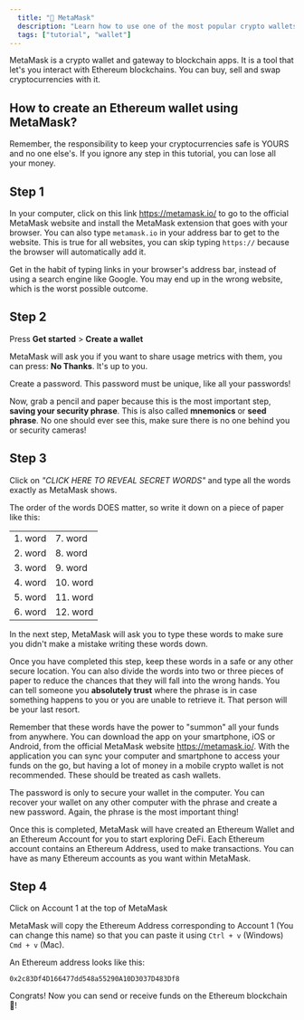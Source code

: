 ```yaml
---
  title: "🦊 MetaMask"
  description: "Learn how to use one of the most popular crypto wallets."
  tags: ["tutorial", "wallet"]
---
```


MetaMask is a crypto wallet and gateway to blockchain apps. It is a tool that let's you interact with Ethereum blockchains. You can buy, sell and swap cryptocurrencies with it.

## How to create an Ethereum wallet using MetaMask?

<Callout>
  Remember, the responsibility to keep your cryptocurrencies safe is YOURS and
  no one else's. If you ignore any step in this tutorial, you can lose all your
  money.
</Callout>

## Step 1

In your computer, click on this link https://metamask.io/ to go to the official MetaMask website and install the MetaMask extension that goes with your browser. You can also type `metamask.io` in
your address bar to get to the website. This is true for all websites, you can skip
typing `https://` because the browser will automatically add it.

<Callout>
  Get in the habit of typing links in your browser's address bar, instead of
  using a search engine like Google. You may end up in the wrong website, which
  is the worst possible outcome.
</Callout>

## Step 2

Press **Get started** > **Create a wallet**

<Photo
  src="/img/new-to-metamask-865x484.png"
  alt="Start MetaMask setup"
  w={865}
  h={484}
/>

MetaMask will ask you if you want to share usage metrics with them, you can press: **No Thanks**. It's up to you.

Create a password. This password must be unique, like all your passwords!

Now, grab a pencil and paper because this is the most important step, **saving your security phrase**. This is also called **mnemonics** or **seed phrase**. No one should ever see this, make sure there is no one behind you or security cameras!

## Step 3

Click on _"CLICK HERE TO REVEAL SECRET WORDS"_ and type all the words exactly as MetaMask shows.

<Photo
  src="/img/secret-words-774x556.png"
  alt="Screen to reveal and write down secret words"
  w={774}
  h={556}
/>

The order of the words DOES matter, so write it down on a piece of paper like this:

|         |          |
| ------- | -------- |
| 1. word | 7. word  |
| 2. word | 8. word  |
| 3. word | 9. word  |
| 4. word | 10. word |
| 5. word | 11. word |
| 6. word | 12. word |

In the next step, MetaMask will ask you to type these words to make sure you didn't make a mistake writing these words down.

Once you have completed this step, keep these words in a safe or any other secure location. You can also divide the words into two or three pieces of paper to reduce the chances that they will fall into the wrong hands. You can tell someone you **absolutely trust** where the phrase is in case something happens to you or you are unable to retrieve it. That person will be your last resort.

Remember that these words have the power to "summon" all your funds from anywhere. You can download the app on your smartphone, iOS or Android, from the official MetaMask website https://metamask.io/. With the application you can sync your computer and smartphone to access your funds on the go, but having a lot of money in a mobile crypto wallet is not recommended. These should be treated as cash wallets.

The password is only to secure your wallet in the computer. You can recover your wallet on any other computer with the phrase and create a new password. Again, the phrase is the most important thing!

Once this is completed, MetaMask will have created an Ethereum Wallet and an Ethereum Account for you to start exploring DeFi. Each Ethereum account contains an Ethereum Address, used to make transactions. You can have as many Ethereum accounts as you want within MetaMask.

## Step 4

Click on Account 1 at the top of MetaMask

<Photo
  src="/img/success-563x587.png"
  alt="First look at a MetaMask account"
  w={563}
  h={587}
/>

MetaMask will copy the Ethereum Address corresponding to Account 1 (You can change this name) so that you can paste it using `Ctrl + v` (Windows) `Cmd + v` (Mac).

An Ethereum address looks like this:

```
0x2c83Df4D166477dd548a55290A10D3037D483Df8
```

Congrats! Now you can send or receive funds on the Ethereum blockchain 🎉!
